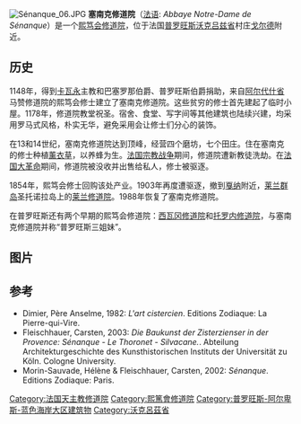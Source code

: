 [[File:Sénanque_06.JPG|thumb]]
'''塞南克修道院'''（[[法语|法语]]: ''Abbaye Notre-Dame de Sénanque''）是一个[[熙笃会|熙笃会]][[修道院|修道院]]，位于法国[[普罗旺斯|普罗旺斯]][[沃克吕兹省|沃克吕兹省]]村庄[[戈尔德|戈尔德]]附近。

== 历史 ==

1148年，得到[[卡瓦永|卡瓦永]]主教和巴塞罗那伯爵、普罗旺斯伯爵捐助，来自[[阿尔代什省|阿尔代什省]]马赞修道院的熙笃会修士建立了塞南克修道院。这些贫穷的修士首先建起了临时小屋。1178年，修道院教堂祝圣。宿舍、食堂、写字间等其他建筑也陆续兴建，均采用罗马式风格，朴实无华，避免采用会让修士们分心的装饰。

在13和14世纪，塞南克修道院达到顶峰，经营四个磨坊，七个田庄。住在塞南克的修士种植[[薰衣草|薰衣草]]，以养蜂为生。[[法国宗教战争|法国宗教战争]]期间，修道院遭新教徒洗劫。在[[法国大革命|法国大革命]]期间，修道院被没收并出售给私人，修士被驱逐。

1854年，熙笃会修士回购该处产业。1903年再度遭驱逐，撤到[[戛纳|戛纳]]附近，[[莱兰群岛|莱兰群岛]]圣托诺拉岛上的[[莱兰修道院|莱兰修道院]]。1988年恢复了塞南克修道院。

在普罗旺斯还有两个早期的熙笃会修道院：[[西瓦冈修道院|西瓦冈修道院]]和[[托罗内修道院|托罗内修道院]]，与塞南克修道院并称“普罗旺斯三姐妹”。

== 图片 ==

{{Gallery
|width=300
|lines=2
|align=center
|Image:Senanque2.jpg|
|File:General view of the Sénanque Abbey.JPG|
|File:Senanque-abbey-dormitory.jpg|
|File:Abbey-of-senanque-provence-gordes.jpg
}}

==参考==
* Dimier, Père Anselme, 1982: ''L'art cistercien''. Editions Zodiaque: La Pierre-qui-Vire. {{fr icon}}
* Fleischhauer, Carsten, 2003: ''Die Baukunst der Zisterzienser in der Provence: Sénanque - Le Thoronet - Silvacane.''. Abteilung Architekturgeschichte des Kunsthistorischen Instituts der Universität zu Köln. Cologne University. {{de icon}}
* Morin-Sauvade, Hélène & Fleischhauer, Carsten, 2002: ''Sénanque''. Editions Zodiaque: Paris. {{fr icon}}
{{coord|43|55|42|N|5|11|13|E|type:landmark_region:FR|display=title}}

[[Category:法国天主教修道院|Category:法国天主教修道院]]
[[Category:熙篤會修道院|Category:熙篤會修道院]]
[[Category:普罗旺斯-阿尔卑斯-蓝色海岸大区建筑物|Category:普罗旺斯-阿尔卑斯-蓝色海岸大区建筑物]]
[[Category:沃克呂茲省|Category:沃克呂茲省]]